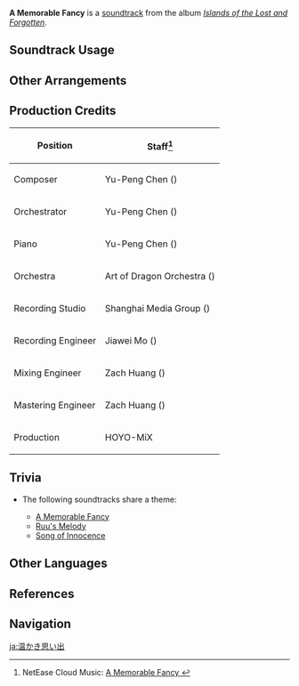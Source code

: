 {{Soundtrack Infobox
|image          = Islands of the Lost and Forgotten.png
|album          = Islands of the Lost and Forgotten
|disc           = 1
|number         = 29
|featured       =
|featured2      =
|featured3      =
|featured_disc  =
|featured_disc2 =
|featured_disc3 =
|youtube_id     = TPiIv_X1rKA
|youtube_time   = 1
|spotify_id     = 5eZhnmXQ3s6ODaV4nNvz5e
|previous       = Fading Memories
|next           = Ruu's Melody
}}
'''A Memorable Fancy''' is a [[soundtrack]] from the album ''[[Islands of the Lost and Forgotten]]''.

==Soundtrack Usage==
{{Soundtrack Usage
|quest    = The Sun-Wheel and Mt. Kanna//cutscene
|location = Tsurumi Island//clear sky
|domain   = 
}}

==Other Arrangements==
{{Files by Category Gallery|Media Using an Unreleased Arrangement of A Memorable Fancy Soundtrack}}

==Production Credits==
{| class="wikitable"
! Position
! Staff<ref>NetEase Cloud Music: [https://music.163.com/#/song?id=1937111284 A Memorable Fancy {{zh|温情的遥忆}}]</ref>
|-
! Composer
| Yu-Peng Chen ({{zh|陈致逸}})
|-
! Orchestrator
| Yu-Peng Chen ({{zh|陈致逸}})
|-
! Piano
| Yu-Peng Chen ({{zh|陈致逸}})
|-
! Orchestra
| Art of Dragon Orchestra ({{zh|龙之艺交响乐团}})
|-
! Recording Studio
| Shanghai Media Group ({{zh|上海广播大厦}})
|-
! Recording Engineer
| Jiawei Mo ({{zh|莫家伟}})
|-
! Mixing Engineer
| Zach Huang ({{zh|黄巍}})
|-
! Mastering Engineer
| Zach Huang ({{zh|黄巍}})
|-
! Production
| HOYO-MiX
|}
<!--
==Gallery==
<gallery>
</gallery>
-->

==Trivia==
* <section begin="RuuTheme" />The following soundtracks share a theme:
** [[A Memorable Fancy]]
** [[Ruu's Melody]]
** [[Song of Innocence]]<section end="RuuTheme" />

==Other Languages==
{{Other Languages
|en      = A Memorable Fancy
|zhs     = 温情的遥忆
|zhs_rm  = Wēnqíng de Yáo Yì
|zhs_tl   = 
|ja      = 温かき思い出
|ja_rm   = Atatakaki Omoide
|ja_tl   = A Warm Memory
}}

==References==
{{Reflist}}

==Navigation==
{{Soundtrack Navbox|Islands of the Lost and Forgotten}}

[[ja:温かき思い出]]
